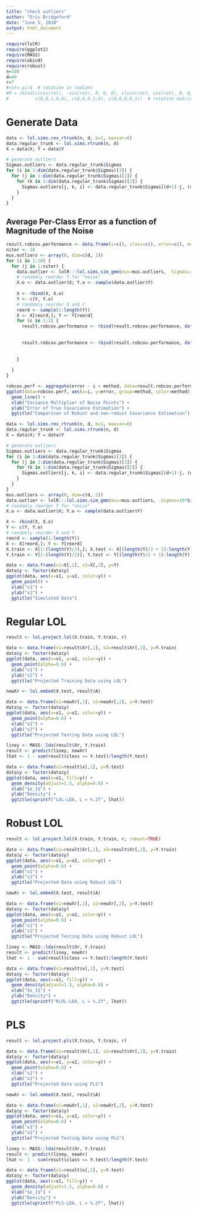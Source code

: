 ```yaml
---
title: "check outliers"
author: "Eric Bridgeford"
date: "June 5, 2018"
output: html_document
---
```


```r
require(lolR)
require(ggplot2)
require(MASS)
require(abind)
require(robust)
n=100
d=40
r=7
#rot=-pi/4  # rotation in radians
#R = rbind(c(cos(rot), -sin(rot), 0, 0, 0), c(sin(rot), cos(rot), 0, 0, 0),
#          c(0,0,1,0,0), c(0,0,0,1,0), c(0,0,0,0,1))  # rotation matrix for rotation by 45 degrees in first 2 dimensions
```

# Generate Data

```r
data <- lol.sims.rev_rtrunk(n, d, b=1, maxvar=6)
data.regular_trunk <- lol.sims.rtrunk(n, d)
X = data$X; Y = data$Y

# generate outliers
Sigmas.outliers <- data.regular_trunk$Sigmas
for (i in 1:dim(data.regular_trunk$Sigmas)[3]) {
  for (j in 1:dim(data.regular_trunk$Sigmas)[1]) {
    for (k in 1:dim(data.regular_trunk$Sigmas)[2]) {
      Sigmas.outliers[j, k, i] <- data.regular_trunk$Sigmas[(d+1)-j, (d+1)-k, i]
    }
  }
}
```

## Average Per-Class Error as a function of Magnitude of the Noise

```r
result.robcov.performance <- data.frame(i=c(), class=c(), error=c(), method=c(), iter=c())
niter <- 10
mus.outliers <- array(0, dim=c(d, 2))
for (i in 1:10) {
  for (j in 1:niter) {
    data.outlier <- lolR:::lol.sims.sim_gmm(mus=mus.outliers,  Sigmas=i*Sigmas.outliers, n=.2*n, priors=data$priors)
    # randomly reorder Y for "noise"
    X.o <- data.outlier$X; Y.o <- sample(data.outlier$Y)
    
    X <- rbind(X, X.o)
    Y <- c(Y, Y.o)
    # randomly reorder X and Y
    reord <- sample(1:length(Y))
    X <- X[reord,]; Y <- Y[reord]
    for (c in 1:2) {
      result.robcov.performance <- rbind(result.robcov.performance, data.frame(i=i, class=c,
                                                                               error=norm(cov(X[Y == c,,drop=FALSE]) - data$Sigmas[,,c], "F"),
                                                                               method="cov", iter=j))
      result.robcov.performance <- rbind(result.robcov.performance, data.frame(i=i, class=c,
                                                                               error=norm(covRob(X[Y == c,,drop=FALSE], estim="weighted")$cov - data$Sigmas[,,c], "F"),
                                                                               method="robCov", iter=j))
    }
    
  }
}

robcov.perf <- aggregate(error ~ i + method, data=result.robcov.performance, FUN=mean)
ggplot(data=robcov.perf, aes(x=i, y=error, group=method, color=method)) +
  geom_line() +
  xlab("Variance Multiplier of Noise Points") +
  ylab("Error of True Covariance Estimation") +
  ggtitle("Comparison of Robust and non-robust Covariance Estimation")
```

```r
data <- lol.sims.rev_rtrunk(n, d, b=1, maxvar=6)
data.regular_trunk <- lol.sims.rtrunk(n, d)
X = data$X; Y = data$Y

# generate outliers
Sigmas.outliers <- data.regular_trunk$Sigmas
for (i in 1:dim(data.regular_trunk$Sigmas)[3]) {
  for (j in 1:dim(data.regular_trunk$Sigmas)[1]) {
    for (k in 1:dim(data.regular_trunk$Sigmas)[2]) {
      Sigmas.outliers[j, k, i] <- data.regular_trunk$Sigmas[(d+1)-j, (d+1)-k, i]
    }
  }
}
mus.outliers <- array(0, dim=c(d, 2))
data.outlier <- lolR:::lol.sims.sim_gmm(mus=mus.outliers,  Sigmas=10*Sigmas.outliers, n=.2*n, priors=data$priors)
# randomly reorder Y for "noise"
X.o <- data.outlier$X; Y.o <- sample(data.outlier$Y)

X <- rbind(X, X.o)
Y <- c(Y, Y.o)
# randomly reorder X and Y
reord <- sample(1:length(Y))
X <- X[reord,]; Y <- Y[reord]
X.train <- X[1:(length(Y)/2),]; X.test <- X[(length(Y)/2 + 1):length(Y),]
Y.train <- Y[1:(length(Y)/2)]; Y.test <- Y[(length(Y)/2 + 1):length(Y)]
```

```r
data <- data.frame(x1=X[,1], x2=X[,2], y=Y)
data$y <- factor(data$y)
ggplot(data, aes(x=x1, y=x2, color=y)) +
  geom_point() +
  xlab("x1") +
  ylab("x2") +
  ggtitle("Simulated Data")
```

# Regular LOL

```r
result <- lol.project.lol(X.train, Y.train, r)

data <- data.frame(x1=result$Xr[,1], x2=result$Xr[,2], y=Y.train)
data$y <- factor(data$y)
ggplot(data, aes(x=x1, y=x2, color=y)) +
  geom_point(alpha=0.6) +
  xlab("x1") +
  ylab("x2") +
  ggtitle("Projected Training Data using LOL")
```

```r
newXr <- lol.embed(X.test, result$A)

data <- data.frame(x1=newXr[,1], x2=newXr[,2], y=Y.test)
data$y <- factor(data$y)
ggplot(data, aes(x=x1, y=x2, color=y)) +
  geom_point(alpha=0.6) +
  xlab("x1") +
  ylab("x2") +
  ggtitle("Projected Testing Data using LOL")
```

```r
liney <- MASS::lda(result$Xr, Y.train)
result <- predict(liney, newXr)
lhat <- 1 - sum(result$class == Y.test)/length(Y.test)

data <- data.frame(x1=result$x[,1], y=Y.test)
data$y <- factor(data$y)
ggplot(data, aes(x=x1, fill=y)) +
  geom_density(adjust=1.5, alpha=0.6) +
  xlab("$x_1$") +
  ylab("Density") +
  ggtitle(sprintf("LOL-LDA, L = %.2f", lhat))
```

# Robust LOL

```r
result <- lol.project.lol(X.train, Y.train, r, robust=TRUE)

data <- data.frame(x1=result$Xr[,1], x2=result$Xr[,2], y=Y.train)
data$y <- factor(data$y)
ggplot(data, aes(x=x1, y=x2, color=y)) +
  geom_point(alpha=0.6) +
  xlab("x1") +
  ylab("x2") +
  ggtitle("Projected Data using Robust LOL")
```

```r
newXr <- lol.embed(X.test, result$A)

data <- data.frame(x1=newXr[,1], x2=newXr[,2], y=Y.test)
data$y <- factor(data$y)
ggplot(data, aes(x=x1, y=x2, color=y)) +
  geom_point(alpha=0.6) +
  xlab("x1") +
  ylab("x2") +
  ggtitle("Projected Testing Data using Robust LOL")
```

```r
liney <- MASS::lda(result$Xr, Y.train)
result <- predict(liney, newXr)
lhat <- 1 - sum(result$class == Y.test)/length(Y.test)

data <- data.frame(x1=result$x[,1], y=Y.test)
data$y <- factor(data$y)
ggplot(data, aes(x=x1, fill=y)) +
  geom_density(adjust=1.5, alpha=0.6) +
  xlab("$x_1$") +
  ylab("Density") +
  ggtitle(sprintf("RLOL-LDA, L = %.2f", lhat))
```

# PLS

```r
result <- lol.project.pls(X.train, Y.train, r)

data <- data.frame(x1=result$Xr[,1], x2=result$Xr[,2], y=Y.train)
data$y <- factor(data$y)
ggplot(data, aes(x=x1, y=x2, color=y)) +
  geom_point(alpha=0.6) +
  xlab("x1") +
  ylab("x2") +
  ggtitle("Projected Data using PLS")
```

```r
newXr <- lol.embed(X.test, result$A)

data <- data.frame(x1=newXr[,1], x2=newXr[,2], y=Y.test)
data$y <- factor(data$y)
ggplot(data, aes(x=x1, y=x2, color=y)) +
  geom_point(alpha=0.6) +
  xlab("x1") +
  ylab("x2") +
  ggtitle("Projected Testing Data using PLS")
```

```r
liney <- MASS::lda(result$Xr, Y.train)
result <- predict(liney, newXr)
lhat <- 1 - sum(result$class == Y.test)/length(Y.test)

data <- data.frame(x1=result$x[,1], y=Y.test)
data$y <- factor(data$y)
ggplot(data, aes(x=x1, fill=y)) +
  geom_density(adjust=1.5, alpha=0.6) +
  xlab("$x_1$") +
  ylab("Density") +
  ggtitle(sprintf("PLS-LDA, L = %.2f", lhat))
```

